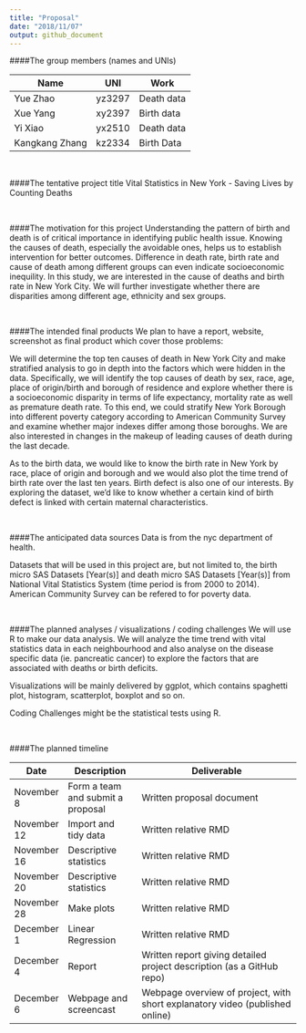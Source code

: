 ```yaml
---
title: "Proposal"
date: "2018/11/07"
output: github_document
---
```


####The group members (names and UNIs)

Name  | UNI | Work
------------- | --------------------- | --------------------
Yue Zhao  | yz3297 | Death data
Xue Yang | xy2397 | Birth data
Yi Xiao | yx2510 | Death data
Kangkang Zhang | kz2334 | Birth Data

<br>

####The tentative project title
Vital Statistics in New York - Saving Lives by Counting Deaths

<br>

####The motivation for this project
Understanding the pattern of birth and death is of critical importance in identifying public health issue. Knowing the causes of death, especially the avoidable ones, helps us to establish intervention for better outcomes. Difference in death rate, birth rate and cause of death among different groups can even indicate socioeconomic inequility. In this study, we are interested in the cause of deaths and birth rate in New York City. We will further investigate whether there are disparities among different age, ethnicity and sex groups. 
 

<br>

####The intended final products
We plan to have a report, website, screenshot as final product which cover those problems:

We will determine the top ten causes of death in New York City and make stratified analysis to go in depth into the factors which were hidden in the data. Specifically, we will identify the top causes of death by sex, race, age, place of origin/birth and borough of residence and explore whether there is a socioeconomic disparity in terms of life expectancy, mortality rate as well as premature death rate.  To this end, we could stratify New York Borough into different poverty category according to American Community Survey and examine whether major indexes differ among those boroughs. We are also interested in changes in the makeup of leading causes of death during the last decade. 

As to the birth data, we would like to know the birth rate in New York by race, place of origin and borough and we would also plot the time trend of birth rate over the last ten years. Birth defect is also one of our interests. By exploring the dataset, we'd like to know whether a certain kind of birth defect is linked with certain maternal characteristics.  


<br>

####The anticipated data sources
Data is from the nyc department of health. 

Datasets that will be used in this project are, but not limited to, the birth micro SAS Datasets [Year(s)] and death micro SAS Datasets [Year(s)] from National Vital Statistics System (time period is from 2000 to 2014). American Community Survey can be refered to for poverty data.

<br>

####The planned analyses / visualizations / coding challenges
We will use R to make our data analysis. We will analyze the time trend with vital statistics data in each neighbourhood and also  analyse on the disease specific data (ie. pancreatic cancer) to explore the factors that are associated with deaths or birth deficits.

Visualizations will be mainly delivered by ggplot, which contains spaghetti plot, histogram, scatterplot, boxplot and so on.

Coding Challenges might be the statistical tests using R.  

<br>

####The planned timeline


Date  | Description | Deliverable
----------------- | ------------------------------ |-----------------------------------------------------------------
November 8  | Form a team and submit a proposal  |Written proposal document
November 12 | Import and tidy data       |Written relative RMD 
November 16 | Descriptive statistics       |Written relative RMD
November 20 | Descriptive statistics       |Written relative RMD 
November 28 | Make plots       |Written relative RMD
December 1 | Linear Regression       |Written relative RMD 
December 4 | Report       |Written report giving detailed project description (as a GitHub repo)
December 6 | Webpage and screencast       |Webpage overview of project, with short explanatory video (published online)
 
